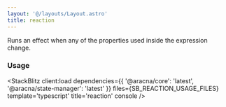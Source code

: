 ```yaml
---
layout: '@/layouts/Layout.astro'
title: reaction
---
```



Runs an effect when any of the properties used inside the expression change.

### Usage

<StackBlitz
  client:load
  dependencies={{ '@aracna/core': 'latest', '@aracna/state-manager': 'latest' }}
  files={SB_REACTION_USAGE_FILES}
  template='typescript'
  title='reaction'
  console
/>
